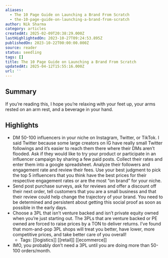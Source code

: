 ```yaml
---
aliases:
  - The 10 Page Guide on Launching a Brand From Scratch
  - the-10-page-guide-on-launching-a-brand-from-scratch
author: Nik Sharma
category: articles
createdAt: 2025-02-09T20:38:29.000Z
lastHighlightedOn: 2023-10-27T09:24:53.895Z
publishedOn: 2023-10-22T00:00:00.000Z
source: reader
status: seedling
tags: []
title: The 10 Page Guide on Launching a Brand From Scratch
updatedAt: 2025-04-12T15:55:16.000Z
url: ''
---
```

## Summary

If you’re reading this, I hope you’re relaxing with your feet up, your arms rested on an arm rest, and a beverage in your hand.

## Highlights

- DM 50-100 influencers in your niche on Instagram, Twitter, or TikTok. I said Twitter because some large creators on IG have really small Twitter followings and it’s easier to reach them there where their DMs aren’t flooded. Ask if they would like to try your product or participate in an influencer campaign by sharing a few paid posts.
  Collect their rates and enter them into a google spreadsheet.
  Analyze their followers and engagement rate and review their fees. Use your best judgment to pick the top 5 influencers that you think have the best prices for their respective engagement rates or are the most “on brand” for your niche.
- Send post purchase surveys, ask for reviews and offer a discount off their next order, tell customers that you are a small business and that their review could help change the trajectory of your brand. You need to be determined and persistent about getting this social proof as soon as possible in the early days.
- Choose a 3PL that isn’t venture backed and isn’t private equity owned when you’re just starting out. The 3PLs that are venture backed or PE owned are forced to raise prices by a TON to deliver returns. I’ve found that mom-and-pop 3PL shops will treat you better, have lower, more competitive prices, and take better care of you overall!
    - Tags: [[logistics]] [[retail]] [[ecommerce]]
- IMO, you probably don’t need a 3PL until you are doing more than 50-100 orders/month.
